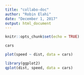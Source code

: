 ```yaml
---
title: "collabo-doc"
author: "Robin Elahi"
date: "December 1, 2017"
output: html_document
---
```


```r
knitr::opts_chunk$set(echo = TRUE)
```


```r

cars

plot(speed ~ dist, data = cars)

library(ggplot2)
qplot(dist, speed, data = cars)

```

